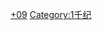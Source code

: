 {{Catnav|頁面分類|历史|歷史學|年代学|世纪}}
{{Catnav|頁面分類|人文學科|歷史學|年代学|世纪}}

{{世纪分类|9|8|10}}
{{Commonscat|9th century}}

[[Category:世纪|+09]]
[[Category:1千纪|Category:1千纪]]